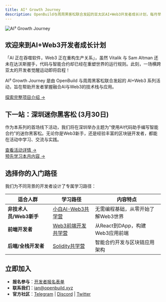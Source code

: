 ```yaml
---
title: AI³ Growth Journey
description: OpenBuild与周周黑客松联合发起的亚太区AI+Web3开发者成长计划，每月举办线上Workshop和线下Mini-Hackathon
---
```

![AI³ Growth Journey](/images/banner.png)

## 欢迎来到AI+Web3开发者成长计划

「AI 正在吞噬软件，Web3 正在重构生产关系」，虽然 Vitalik 与 Sam Altman 还未在达沃斯握手，代码与智能合约却已经在重塑世界的运行规则。此刻，一场横跨亚太的开发者觉醒运动即将启程！

AI³ Growth Journey 是由 OpenBuild 与周周黑客松联合发起的 AI+Web3 系列活动，旨在帮助开发者掌握融合AI与Web3的技术栈与应用。

[探索完整项目介绍 →](/docs/introduction)

## 下一站：深圳迷你黑客松 (3月30日)

作为本系列的首场线下活动，我们将在深圳举办主题为"使用AI代码助手编写智能合约"的迷你黑客松。无论你是Web3新手，还是经验丰富的区块链开发者，都能在活动中学习、交流与实践。

[查看活动详情 →](/docs/2025-03)  
[预先学习本月内容 →](/docs/march-learn)

## 选择你的入门路径

我们为不同背景的开发者设计了专属学习路径：

| 适合人群 | 学习路径 | 内容特点 |
| --- | --- | --- |
| **非技术人员/Web3新手** | [小白AI-Web3共学营](/docs/newbie) | 无需编程基础，从零开始了解Web3世界 |
| **前端开发者** | [Web3前端开发共学营](/docs/frontend) | 从React到DApp，构建Web3应用前端 |
| **后端/全栈开发者** | [Solidity共学营](/docs/solidity) | 智能合约开发与区块链应用架构 |

## 立即加入

- **报名参与**：[开发者报名表单](https://hackathonweekly.feishu.cn/share/base/form/shrcnBjdytUgit8dDtRbPCPoaac)
- **联系我们**：[ian@openbuild.xyz](mailto:ian@openbuild.xyz)
- **官方社区**：[Telegram](https://t.me/openbuild_xyz) | [Discord](https://discord.gg/openbuild) | [Twitter](https://twitter.com/openbuild_xyz)